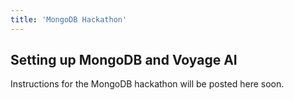 ```yaml
---
title: 'MongoDB Hackathon'
---
```


## Setting up MongoDB and Voyage AI

Instructions for the MongoDB hackathon will be posted here soon.
